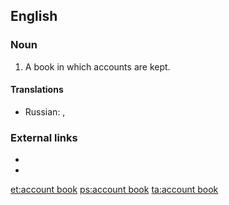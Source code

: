 ==English==

===Noun===
{{en-noun|sg=[[account]] [[book]]}}

# {{accounting}} A book in which accounts are kept.

====Translations====
{{trans-top|a book in which accounts are kept}}
* Russian: {{t|ru|конторская книга|tr=|sc=Cyrl}}, {{t|ru|гроссбух|m|tr=|sc=Cyrl}}
{{trans-mid}}
{{trans-bottom}}

===External links===
* {{R:OneLook}}
* {{R:Webster 1913}}

[[et:account book]]
[[ps:account book]]
[[ta:account book]]